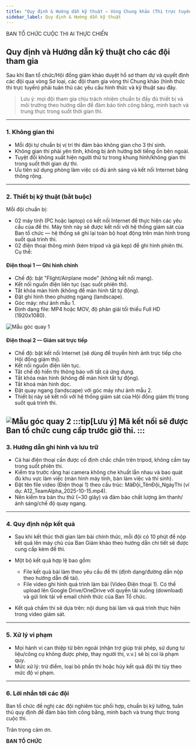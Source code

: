 ```yaml
---
title: "Quy định & Hướng dẫn kỹ thuật — Vòng Chung khảo (Thi trực tuyến)"
sidebar_label: Quy định & Hướng dẫn kỹ thuật
---
```


BAN TỔ CHỨC CUỘC THI AI THỰC CHIẾN

## Quy định và Hướng dẫn kỹ thuật cho các đội tham gia

Sau khi Ban tổ chức/Hội đồng giám khảo duyệt hồ sơ tham dự và quyết định các đội qua vòng Sơ loại, các đội tham gia vòng thi Chung khảo (hình thức thi trực tuyến) phải tuân thủ các yêu cầu hình thức và kỹ thuật sau đây.

> Lưu ý: mọi đội tham gia chịu trách nhiệm chuẩn bị đầy đủ thiết bị và môi trường theo hướng dẫn để đảm bảo tính công bằng, minh bạch và trung thực trong suốt thời gian thi.

---

### 1. Không gian thi

- Mỗi đội tự chuẩn bị vị trí thi đảm bảo không gian cho 3 thí sinh.
- Không gian thi phải yên tĩnh, không bị ảnh hưởng bởi tiếng ồn bên ngoài.
- Tuyệt đối không xuất hiện người thứ tư trong khung hình/không gian thi trong suốt thời gian dự thi.
- Ưu tiên sử dụng phòng làm việc có đủ ánh sáng và kết nối Internet băng thông rộng.

---

### 2. Thiết bị kỹ thuật (bắt buộc)

Mỗi đội chuẩn bị:

- 02 máy tính (PC hoặc laptop) có kết nối Internet để thực hiện các yêu cầu của đề thi. Máy tính này sẽ được kết nối với hệ thống giám sát của Ban tổ chức — hệ thống sẽ ghi lại toàn bộ hoạt động trên màn hình trong suốt quá trình thi.
- 02 điện thoại thông minh (kèm tripod và giá kẹp) để ghi hình phiên thi. Cụ thể:

#### Điện thoại 1 — Ghi hình chính

- Chế độ: bật "Flight/Airplane mode" (không kết nối mạng).
- Kết nối nguồn điện liên tục (sạc suốt phiên thi).
- Tắt khóa màn hình (không để màn hình tắt tự động).
- Đặt ghi hình theo phương ngang (landscape).
- Góc máy: như ảnh mẫu 1.
- Định dạng file: MP4 hoặc MOV, độ phân giải tối thiểu Full HD (1920x1080).

![Mẫu góc quay 1](/img/technical_setup/sample_1.png)

#### Điện thoại 2 — Giám sát trực tiếp

- Chế độ: bật kết nối Internet (sẽ dùng để truyền hình ảnh trực tiếp cho Hội đồng giám thị).
- Kết nối nguồn điện liên tục.
- Tắt chế độ hiển thị thông báo với tất cả ứng dụng.
- Tắt khóa màn hình (không để màn hình tắt tự động).
- Tắt khoá màn hình dọc.
- Đặt quay ngang (landscape) với góc máy như ảnh mẫu 2.
- Thiết bị này sẽ kết nối với hệ thống giám sát của Hội đồng giám thị trong suốt quá trình thi. 

![Mẫu góc quay 2](/img/technical_setup/sample_2.png)
:::tip[Lưu ý]
Mã kết nối sẽ được Ban tổ chức cung cấp trước giờ thi.
:::
---

### 3. Hướng dẫn ghi hình và lưu trữ

- Cả hai điện thoại cần được cố định chắc chắn trên tripod, không cầm tay trong suốt phiên thi.
- Kiểm tra trước rằng hai camera không che khuất lẫn nhau và bao quát đủ khu vực làm việc (màn hình máy tính, bàn làm việc và thí sinh).
- Đặt tên file video (Điện thoại 1) theo cấu trúc: MãĐội_TênĐội_NgàyThi (ví dụ: A12_TeamAlpha_2025-10-15.mp4).
- Nên kiểm tra bản thu thử (~30 giây) và đảm bảo chất lượng âm thanh/ánh sáng/chế độ quay ngang.

---

### 4. Quy định nộp kết quả

- Sau khi kết thúc thời gian làm bài chính thức, mỗi đội có 10 phút để nộp kết quả lên máy chủ của Ban Giám khảo theo hướng dẫn chi tiết sẽ được cung cấp kèm đề thi.
- Một bộ kết quả hợp lệ bao gồm:
	- File kết quả bài làm theo yêu cầu đề thi (định dạng/đường dẫn nộp theo hướng dẫn đề tài).
	- File video ghi hình quá trình làm bài (Video Điện thoại 1). Có thể upload lên Google Drive/OneDrive với quyền tải xuống (download) và gửi link tải về email chính thức của Ban Tổ chức.

- Kết quả chấm thi sẽ dựa trên: nội dung bài làm và quá trình thực hiện trong video giám sát.

---

### 5. Xử lý vi phạm

- Mọi hành vi can thiệp từ bên ngoài (nhận trợ giúp trái phép, sử dụng tư liệu/công cụ không được phép, thay người thi, v.v.) sẽ bị coi là phạm quy.
- Mức xử lý: trừ điểm, loại bỏ phần thi hoặc hủy kết quả đội thi tùy theo mức độ vi phạm.

---

### 6. Lời nhắn tới các đội

Ban tổ chức đề nghị các đội nghiêm túc phối hợp, chuẩn bị kỹ lưỡng, tuân thủ quy định để đảm bảo tính công bằng, minh bạch và trung thực trong cuộc thi.

Trân trọng cảm ơn.

**BAN TỔ CHỨC**
